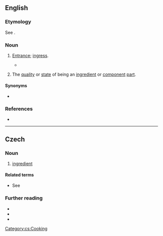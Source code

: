 ==English==

===Etymology===
See {{m|en|ingredient}}.

===Noun===
{{en-noun|-}}

# {{lb|en|obsolete}} [[entrance#Noun|Entrance]]; [[ingress#Noun|ingress]].
#* {{RQ:Hale Contemplations|chapter=The Great Audit. VVith the Account of the Good Stevvard. [The Account of the Good Steward.]|pages=462A–463A|pageref=462A|passage=I looked upon them [worldly advantages] as External and Adventitious advantages, that had no '''ingredience''' at all into my Soul, unleſs poſſibly for the worſe.}}
# {{lb|en|obsolete}} The [[quality#Noun|quality]] or [[state#Noun|state]] of being an [[ingredient]] or [[component]] [[part#Noun|part]].

====Synonyms====
* {{l|en|ingrediency}}

===References===
* {{R:Webster 1913}}

----

==Czech==

===Noun===
{{cs-noun|g=f}}

# [[ingredient]]

====Related terms====
* See {{l|cs|gradace}}

===Further reading===
* {{R:PSJC}}
* {{R:SSJC}}
* {{R:IJP}}

[[Category:cs:Cooking]]